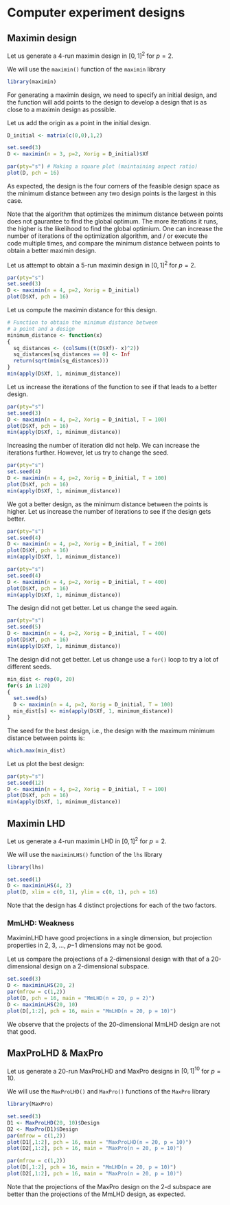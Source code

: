 # Computer experiment designs

## Maximin design

Let us generate a 4-run maximin design in $[0, 1]^2$ for $p=2$.

We will use the `maximin()` function of the `maximin` library

```r
library(maximin)
```

For generating a maximin design, we need to specify an initial design, and the function will add points to the design to develop a design that is as close to a maximin design as possible.

Let us add the origin as a point in the initial design.

```r
D_initial <- matrix(c(0,0),1,2)
```

```r
set.seed(3)
D <- maximin(n = 3, p=2, Xorig = D_initial)$Xf
```

```r
par(pty="s") # Making a square plot (maintaining aspect ratio)
plot(D, pch = 16)
```

As expected, the design is the four corners of the feasible design space as the minimum distance between any two design points is the largest in this case.

Note that the algorithm that optimizes the minimum distance between points does not gaurantee to find the global optimum. The more iterations it runs, the higher is the likelihood to find the global optimium. One can increase the number of iterations of the optimization algorithm, and / or execute the code multiple times, and compare the minimum distance between points to obtain a better maximin design.

Let us attempt to obtain a 5-run maximin design in $[0, 1]^2$ for $p=2$.

```r
par(pty="s")
set.seed(3)
D <- maximin(n = 4, p=2, Xorig = D_initial)
plot(D$Xf, pch = 16)
```

Let us compute the maximin distance for this design.

```r
# Function to obtain the minimum distance between 
# a point and a design
minimum_distance <- function(x)
{
  sq_distances <- (colSums((t(D$Xf)- x)^2))
  sq_distances[sq_distances == 0] <- Inf
  return(sqrt(min(sq_distances)))
}
min(apply(D$Xf, 1, minimum_distance))
```

Let us increase the iterations of the function to see if that leads to a better design.

```r
par(pty="s")
set.seed(3)
D <- maximin(n = 4, p=2, Xorig = D_initial, T = 100)
plot(D$Xf, pch = 16)
min(apply(D$Xf, 1, minimum_distance))
```

Increasing the number of iteration did not help. We can increase the iterations further. However, let us try to change the seed. 

```r
par(pty="s")
set.seed(4)
D <- maximin(n = 4, p=2, Xorig = D_initial, T = 100)
plot(D$Xf, pch = 16)
min(apply(D$Xf, 1, minimum_distance))
```

We got a better design, as the minimum distance between the points is higher. Let us increase the number of iterations to see if the design gets better.    

```r
par(pty="s")
set.seed(4)
D <- maximin(n = 4, p=2, Xorig = D_initial, T = 200)
plot(D$Xf, pch = 16)
min(apply(D$Xf, 1, minimum_distance))
```

```r
par(pty="s")
set.seed(4)
D <- maximin(n = 4, p=2, Xorig = D_initial, T = 400)
plot(D$Xf, pch = 16)
min(apply(D$Xf, 1, minimum_distance))
```

The design did not get better. Let us change the seed again.

```r
par(pty="s")
set.seed(5)
D <- maximin(n = 4, p=2, Xorig = D_initial, T = 400)
plot(D$Xf, pch = 16)
min(apply(D$Xf, 1, minimum_distance))
```

The design did not get better. Let us change use a `for()` loop to try a lot of different seeds.

```r
min_dist <- rep(0, 20)
for(s in 1:20)
{
  set.seed(s)
  D <- maximin(n = 4, p=2, Xorig = D_initial, T = 100)
  min_dist[s] <- min(apply(D$Xf, 1, minimum_distance))
}
```

The seed for the best design, i.e., the design with the maximum minimum distance between points is:

```r
which.max(min_dist)
```

Let us plot the best design:

```r
par(pty="s")
set.seed(12)
D <- maximin(n = 4, p=2, Xorig = D_initial, T = 100)
plot(D$Xf, pch = 16)
min(apply(D$Xf, 1, minimum_distance))
```

## Maximin LHD

Let us generate a 4-run maximin LHD in $[0, 1]^2$ for $p=2$.

We will use the `maximinLHS()` function of the `lhs` library

```r
library(lhs)
```

```r
set.seed(1)
D <- maximinLHS(4, 2)
plot(D, xlim = c(0, 1), ylim = c(0, 1), pch = 16)
```

Note that the design has 4 distinct projections for each of the two factors.

### MmLHD: Weakness

MaximinLHD have good projections in a single dimension, but projection properties in 2, 3, …, 𝑝−1 dimensions may not be good.

Let us compare the projections of a 2-dimensional design with that of a 20-dimensional design on a 2-dimensional subspace.

```r
set.seed(3)
D <- maximinLHS(20, 2)
par(mfrow = c(1,2))
plot(D, pch = 16, main = "MmLHD(n = 20, p = 2)")
D <- maximinLHS(20, 10)
plot(D[,1:2], pch = 16, main = "MmLHD(n = 20, p = 10)")
```

We observe that the projects of the 20-dimensional MmLHD design are not that good.

## MaxProLHD & MaxPro

Let us generate a 20-run MaxProLHD and MaxPro designs in $[0, 1]^10$ for $p=10$.

We will use the `MaxProLHD()` and `MaxPro()` functions of the `MaxPro` library

```r
library(MaxPro)
```


```r
set.seed(3)
D1 <- MaxProLHD(20, 10)$Design
D2 <- MaxPro(D1)$Design
par(mfrow = c(1,2))
plot(D1[,1:2], pch = 16, main = "MaxProLHD(n = 20, p = 10)")
plot(D2[,1:2], pch = 16, main = "MaxPro(n = 20, p = 10)")
```

```r
par(mfrow = c(1,2))
plot(D[,1:2], pch = 16, main = "MmLHD(n = 20, p = 10)")
plot(D2[,1:2], pch = 16, main = "MaxPro(n = 20, p = 10)")
```

Note that the projections of the MaxPro design on the 2-d subspace are better than the projections of the MmLHD design, as expected.

